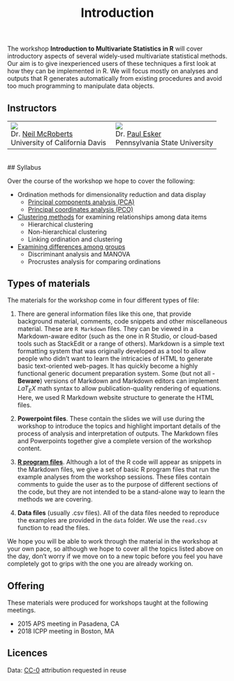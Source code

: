 % Introduction

The workshop **Introduction to Multivariate Statistics in R** will cover introductory aspects of several widely-used multivariate statistical methods. Our aim is to give inexperienced users of these techniques a first look at how they can be implemented in R.  We will focus mostly on analyses and outputs that R generates automatically from existing procedures and avoid too much programming to manipulate data objects.

## Instructors

<table width = 100%>
<tr>
<td width = 50%>
<img src = "figs/mcroberts.jpg">  
Dr. [Neil McRoberts](https://qbelab.plantpathology.ucdavis.edu/neil-mcroberts/)  
University of California Davis  
</td>
<td width=50%>
<img src = "figs/esker.jpg">    
Dr. [Paul Esker](https://plantpath.psu.edu/directory/pde6)  
Pennsylvania State University
</td><tr></table>

<br>
## Syllabus

Over the course of the workshop we hope to cover the following:

 * Ordination methods for dimensionality reduction and data display
	 * [Principal components analysis (PCA)](1-MV_PCA.html)
	 * [Principal coordinates analysis (PCO)](2-MV_PCO.html)
 * [Clustering methods](3-Cluster.html) for examining relationships among data items
	 * Hierarchical clustering
	 * Non-hierarchical clustering
   * Linking ordination and clustering
 * [Examining differences among groups](4-DA_Manova.html)
	 * Discriminant analysis and MANOVA
	 * Procrustes analysis for comparing ordinations

## Types of materials

The materials for the workshop come in four different types of file:

1. There are general information files like this one, that provide background material, comments, code snippets and other miscellaneous material. These are `R Markdown` files. They can be viewed in a Markdown-aware editor (such as the one in R Studio, or cloud-based tools such as StackEdit or a range of others). Markdown is a simple text formatting system that was originally developed as a tool to allow people who didn't want to learn the intricacies of HTML to generate basic text-oriented web-pages. It has quickly become a highly functional generic document preparation system.  Some (but not all - **Beware**) versions of Markdown and Markdown editors can implement $LaT_{E}X$ math syntax to allow publication-quality rendering of equations. Here, we used R Markdown website structure to generate the HTML files.

2. **Powerpoint files**. These contain the slides we will use during the workshop to introduce the topics and highlight important details of the process of analysis and interpretation of outputs.   The Markdown files and Powerpoints together give a complete version of the workshop content.

3. [**R program files**](https://github.com/openplantpathology/OPP_Workshop_Multivariate/tree/master/R). Although a lot of the R code will appear as snippets in the Markdown files, we give a set of basic R program files that run the example analyses from the workshop sessions.  These files contain comments to guide the user as to the purpose of different sections of the code, but they are not intended to be a stand-alone way to learn the methods we are covering.

4. **Data files** (usually .csv files).  All of the data files needed to reproduce the examples are provided in the `data` folder.  We use the `read.csv` function to read the files.

We hope you will be able to work through the material in the workshop at your own pace, so although we hope to cover all the topics listed above on the day, don't worry if we move on to a new topic before you feel you have completely got to grips with the one you are already working on.
<br>


## Offering

These materials were produced for workshops taught at the following meetings.

- 2015 APS meeting in Pasadena, CA
- 2018 ICPP meeting in Boston, MA


## Licences

Data: [CC-0](https://creativecommons.org/publicdomain/zero/1.0/) attribution requested in reuse


